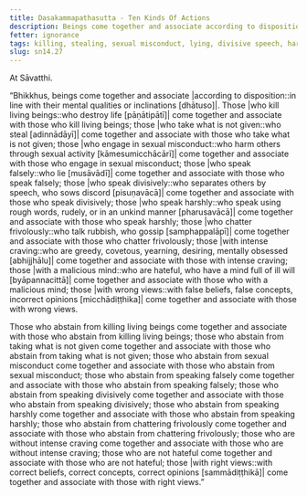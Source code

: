 ```yaml
---
title: Dasakammapathasutta - Ten Kinds Of Actions
description: Beings come together and associate according to disposition. Those who intense craving come together and associate with those with intense craving; those with a malicious mind come together and associate with those with a malicious mind; those with wrong views come together and associate with those with wrong views; and similar for the other seven kinds of actions.
fetter: ignorance
tags: killing, stealing, sexual misconduct, lying, divisive speech, harsh speech, frivolous chatter, intense craving, malicious mind, wrong view, right view, beings, friendship, sn, sn12-21, sn14
slug: sn14.27
---
```


At Sāvatthi.

“Bhikkhus, beings come together and associate |according to disposition::in line with their mental qualities or inclinations [dhātuso]|. Those |who kill living beings::who destroy life [pāṇātipātī]| come together and associate with those who kill living beings; those |who take what is not given::who steal [adinnādāyī]| come together and associate with those who take what is not given; those |who engage in sexual misconduct::who harm others through sexual activity [kāmesumicchācārī]| come together and associate with those who engage in sexual misconduct; those |who speak falsely::who lie [musāvādī]| come together and associate with those who speak falsely; those |who speak divisively::who separates others by speech, who sows discord [pisuṇavācā]| come together and associate with those who speak divisively; those |who speak harshly::who speak using rough words, rudely, or in an unkind manner [pharusavācā]| come together and associate with those who speak harshly; those |who chatter frivolously::who talk rubbish, who gossip [samphappalāpī]| come together and associate with those who chatter frivolously; those |with intense craving::who are greedy, covetous, yearning, desiring, mentally obsessed [abhijjhālu]| come together and associate with those with intense craving; those |with a malicious mind::who are hateful, who have a mind full of ill will [byāpannacittā]| come together and associate with those who with a malicious mind; those |with wrong views::with false beliefs, false concepts, incorrect opinions [micchādiṭṭhika]| come together and associate with those with wrong views.

Those who abstain from killing living beings come together and associate with those who abstain from killing living beings; those who abstain from taking what is not given come together and associate with those who abstain from taking what is not given; those who abstain from sexual misconduct come together and associate with those who abstain from sexual misconduct; those who abstain from speaking falsely come together and associate with those who abstain from speaking falsely; those who abstain from speaking divisively come together and associate with those who abstain from speaking divisively; those who abstain from speaking harshly come together and associate with those who abstain from speaking harshly; those who abstain from chattering frivolously come together and associate with those who abstain from chattering frivolously; those who are without intense craving come together and associate with those who are without intense craving; those who are not hateful come together and associate with those who are not hateful; those |with right views::with correct beliefs, correct concepts, correct opinions [sammādiṭṭhikā]| come together and associate with those with right views.”